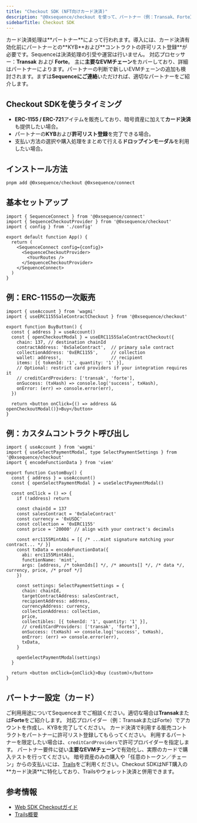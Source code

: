 ```yaml
---
title: "Checkout SDK (NFT向けカード決済)"
description: "@0xsequence/checkout を使って、パートナー（例：Transak、Forte）経由でNFT購入時にクレジット／デビットカード決済を追加できます。"
sidebarTitle: Checkout SDK
---
```


<Warning>
  カード決済処理は**パートナー**によって行われます。導入には、カード決済有効化前にパートナーとの**KYB**および**コントラクトの許可リスト登録**が必要です。Sequenceは決済処理の引受や運営は行いません。
</Warning>

<Info>
  対応プロセッサー：<strong>Transak</strong> および <strong>Forte</strong>。
  主に<strong>主要なEVMチェーン</strong>をカバーしており、詳細はパートナーによります。パートナーの判断で新しいEVMチェーンの追加も検討されます。まずは<strong>Sequenceにご連絡</strong>いただければ、適切なパートナーをご紹介します。
</Info>

## Checkout SDKを使うタイミング

- **ERC-1155 / ERC-721**アイテムを販売しており、暗号資産に加えて**カード決済**も提供したい場合。
- パートナーの**KYB**および**許可リスト登録**を完了できる場合。
- 支払い方法の選択や購入処理をまとめて行える**ドロップインモーダル**を利用したい場合。

## インストール方法

```bash
pnpm add @0xsequence/checkout @0xsequence/connect
```

## 基本セットアップ

```tsx
import { SequenceConnect } from '@0xsequence/connect'
import { SequenceCheckoutProvider } from '@0xsequence/checkout'
import { config } from './config'

export default function App() {
  return (
    <SequenceConnect config={config}>
      <SequenceCheckoutProvider>
        <YourRoutes />
      </SequenceCheckoutProvider>
    </SequenceConnect>
  )
}
```

## 例：ERC-1155の一次販売

```tsx
import { useAccount } from 'wagmi'
import { useERC1155SaleContractCheckout } from '@0xsequence/checkout'

export function BuyButton() {
  const { address } = useAccount()
  const { openCheckoutModal } = useERC1155SaleContractCheckout({
    chain: 137, // destination chainId
    contractAddress: '0xSaleContract',  // primary sale contract
    collectionAddress: '0xERC1155',     // collection
    wallet: address!,                   // recipient
    items: [{ tokenId: '1', quantity: '1' }],
    // Optional: restrict card providers if your integration requires it
    // creditCardProviders: ['transak', 'forte'],
    onSuccess: (txHash) => console.log('success', txHash),
    onError: (err) => console.error(err),
  })

  return <button onClick={() => address && openCheckoutModal()}>Buy</button>
}
```

## 例：カスタムコントラクト呼び出し

```tsx
import { useAccount } from 'wagmi'
import { useSelectPaymentModal, type SelectPaymentSettings } from '@0xsequence/checkout'
import { encodeFunctionData } from 'viem'

export function CustomBuy() {
  const { address } = useAccount()
  const { openSelectPaymentModal } = useSelectPaymentModal()

  const onClick = () => {
    if (!address) return

    const chainId = 137
    const salesContract = '0xSaleContract'
    const currency = '0xUSDC'
    const collection = '0xERC1155'
    const price = '20000' // align with your contract's decimals

    const erc1155MintAbi = [{ /* ...mint signature matching your contract... */ }]
    const txData = encodeFunctionData({
      abi: erc1155MintAbi,
      functionName: 'mint',
      args: [address, /* tokenIds[] */, /* amounts[] */, /* data */, currency, price, /* proof */]
    })

    const settings: SelectPaymentSettings = {
      chain: chainId,
      targetContractAddress: salesContract,
      recipientAddress: address,
      currencyAddress: currency,
      collectionAddress: collection,
      price,
      collectibles: [{ tokenId: '1', quantity: '1' }],
      // creditCardProviders: ['transak', 'forte'],
      onSuccess: (txHash) => console.log('success', txHash),
      onError: (err) => console.error(err),
      txData,
    }

    openSelectPaymentModal(settings)
  }

  return <button onClick={onClick}>Buy (custom)</button>
}
```

## パートナー設定（カード）

<Steps>
  <Step title="Sequenceに連絡">
    ご利用用途についてSequenceまでご相談ください。適切な場合は<strong>Transak</strong>または<strong>Forte</strong>をご紹介します。
  </Step>

  <Step title="パートナーアカウント作成 & KYB">
    対応プロバイダー（例：TransakまたはForte）でアカウントを作成し、KYBを完了してください。
  </Step>

  <Step title="コントラクトの許可リスト登録">
    カード決済で利用する販売コントラクトをパートナーに許可リスト登録してもらってください。
  </Step>

  <Step title="プロバイダーの設定">
    利用するパートナーを限定したい場合は、<code>creditCardProviders</code>で許可プロバイダーを指定します。
  </Step>

  <Step title="本番公開">
    パートナー要件に従い<strong>主要なEVMチェーン</strong>で有効化し、実際のカードで購入テストを行ってください。
  </Step>
</Steps>

<Info>
  暗号資産のみの購入や「任意のトークン／チェーン」からの支払いには、<a href="/solutions/payments/trails">Trails</a>をご利用ください。Checkout SDKはNFT購入の**カード決済**に特化しており、Trailsやウォレット決済と併用できます。
</Info>

## 参考情報

- [Web SDK Checkoutガイド](/sdk/web/wallet-sdk/embedded/guides/checkout)
- [Trails概要](/solutions/payments/trails)